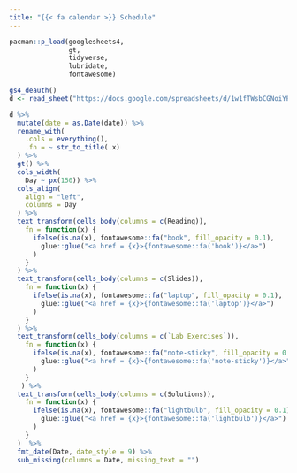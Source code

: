 ```yaml
---
title: "{{< fa calendar >}} Schedule"
---
```



```r
pacman::p_load(googlesheets4, 
               gt, 
               tidyverse, 
               lubridate, 
               fontawesome)

gs4_deauth()
d <- read_sheet("https://docs.google.com/spreadsheets/d/1w1fTWsbCGNoiYPYrWbc2zKA3dXT5ddkwMAnZ-DzxXjI/edit?usp=sharing")
```


```r
d %>%
  mutate(date = as.Date(date)) %>%
  rename_with(
    .cols = everything(),
    .fn = ~ str_to_title(.x)
  ) %>%
  gt() %>%
  cols_width(
    Day ~ px(150)) %>% 
  cols_align(
    align = "left",
    columns = Day
  ) %>%     
  text_transform(cells_body(columns = c(Reading)),
    fn = function(x) {
      ifelse(is.na(x), fontawesome::fa("book", fill_opacity = 0.1),
        glue::glue("<a href = {x}>{fontawesome::fa('book')}</a>")
      )
    }
  ) %>%
  text_transform(cells_body(columns = c(Slides)),
    fn = function(x) {
      ifelse(is.na(x), fontawesome::fa("laptop", fill_opacity = 0.1),
        glue::glue("<a href = {x}>{fontawesome::fa('laptop')}</a>")
      )
    }
  ) %>%
  text_transform(cells_body(columns = c(`Lab Exercises`)),
    fn = function(x) {
      ifelse(is.na(x), fontawesome::fa("note-sticky", fill_opacity = 0.1),
        glue::glue("<a href = {x}>{fontawesome::fa('note-sticky')}</a>")
      )
    }
   ) %>%
  text_transform(cells_body(columns = c(Solutions)),
    fn = function(x) {
      ifelse(is.na(x), fontawesome::fa("lightbulb", fill_opacity = 0.1),
        glue::glue("<a href = {x}>{fontawesome::fa('lightbulb')}</a>")
      )
    }
  )  %>%
  fmt_date(Date, date_style = 9) %>%
  sub_missing(columns = Date, missing_text = "")
  
```
